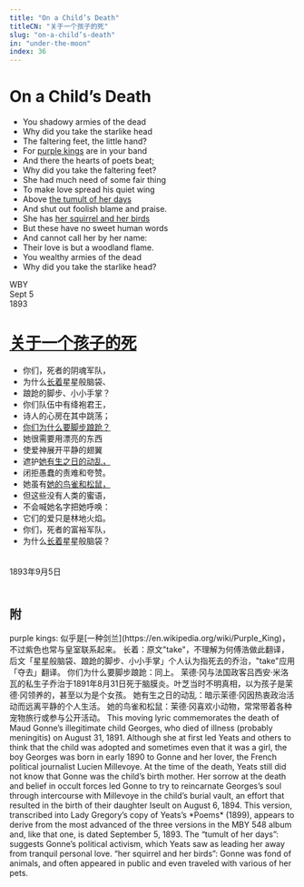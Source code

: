 ```yaml
---
title: "On a Child’s Death"
titleCN: "关于一个孩子的死"
slug: "on-a-child’s-death"
in: "under-the-moon"
index: 36
---
```


<PoemContent>
<PoemSection>

# On a Child’s Death
- You shadowy armies of the dead
- Why did you take the starlike head
- The faltering feet, the little hand?
- For [purple kings](#6) are in your band
- And there the hearts of poets beat;
- Why did you take the faltering feet?
- She had much need of some fair thing
- To make love spread his quiet wing
- Above [the tumult of her days](#1)
- And shut out foolish blame and praise.
- She has [her squirrel and her birds](#2)
- But these have no sweet human words
- And cannot call her by her name:
- Their love is but a woodland flame.
- You wealthy armies of the dead
- Why did you take the starlike head?

<div style={{textAlign: "right"}}>WBY</div>
<div style={{textAlign: "right"}}>Sept 5</div>
<div style={{textAlign: "right"}}>1893</div>

</PoemSection>

<PoemSection>

# [关于一个孩子的死](#5)
- 你们，死者的阴魂军队，
- 为什么[长着](#7)星星般脑袋、
- 踉跄的脚步、小小手掌？
- 你们队伍中有绛袍君王，
- 诗人的心房在其中跳荡；
- [你们为什么要脚步踉跄？](#8)
- 她很需要用漂亮的东西
- 使爱神展开平静的翅翼
- 遮护[她有生之日的动乱，](#3)
- 闭拒愚蠢的责难和夸赞。
- 她虽有[她的鸟雀和松鼠，](#4)
- 但这些没有人类的蜜语，
- 不会喊她名字把她呼唤：
- 它们的爱只是林地火焰。
- 你们，死者的富裕军队，
- 为什么[长着](#7)星星般脑袋？

<div style={{textAlign: "right"}}>　</div>
<div style={{textAlign: "right"}}>1893年9月5日</div>
<div style={{textAlign: "right"}}>　</div>

</PoemSection>
</PoemContent>

<PoemTranslator translator="傅浩"/>

## 附

<PoemAppendix source="维护者注——">
<PoemFootnote index={6}>
purple kings: 似乎是[一种剑兰](https://en.wikipedia.org/wiki/Purple_King)，不过紫色也常与皇室联系起来。
</PoemFootnote>
<PoemFootnote index={7}>
长着：原文"take"，不理解为何傅浩做此翻译，后文「星星般脑袋、踉跄的脚步、小小手掌」个人认为指死去的乔治，"take"应用「夺去」翻译。
</PoemFootnote>
<PoemFootnote index={8}>
你们为什么要脚步踉跄：同上。
</PoemFootnote>
</PoemAppendix>

<PoemAppendix source="叶芝诗集（增订本） 2018 ——">
<PoemFootnote index={5}>
茉德·冈与法国政客吕西安·米洛瓦的私生子乔治于1891年8月31日死于脑膜炎。叶芝当时不明真相，以为孩子是茉德·冈领养的，甚至以为是个女孩。
</PoemFootnote>
<PoemFootnote index={3}>
她有生之日的动乱：暗示茉德·冈因热衷政治活动而远离平静的个人生活。
</PoemFootnote>
<PoemFootnote index={4}>
她的鸟雀和松鼠：茉德·冈喜欢小动物，常常带着各种宠物旅行或参与公开活动。
</PoemFootnote>
</PoemAppendix>

<PoemAppendix source="George Bornstein—">
<PoemFootnote>
This moving lyric commemorates the death of Maud Gonne’s illegitimate child Georges, who died of illness (probably meningitis) on August 31, 1891. Although she at first led Yeats and others to think that the child was adopted and sometimes even that it was a girl, the boy Georges was born in early 1890 to Gonne and her lover, the French political journalist Lucien Millevoye. At the time of the death, Yeats still did not know that Gonne was the child’s birth mother. Her sorrow at the death and belief in occult forces led Gonne to try to reincarnate Georges’s soul through intercourse with Millevoye in the child’s burial vault, an effort that resulted in the birth of their daughter Iseult on August 6, 1894. This version, transcribed into Lady Gregory’s copy of Yeats’s *Poems* (1899), appears to derive from the most advanced of the three versions in the MBY 548 album and, like that one, is dated September 5, 1893.
</PoemFootnote>
<PoemFootnote index={1}>
The “tumult of her days”: suggests Gonne’s political activism, which Yeats saw as leading her away from tranquil personal love.
</PoemFootnote>
<PoemFootnote index={2}>
“her squirrel and her birds”: Gonne was fond of animals, and often appeared in public and even traveled with various of her pets.
</PoemFootnote>
</PoemAppendix>
